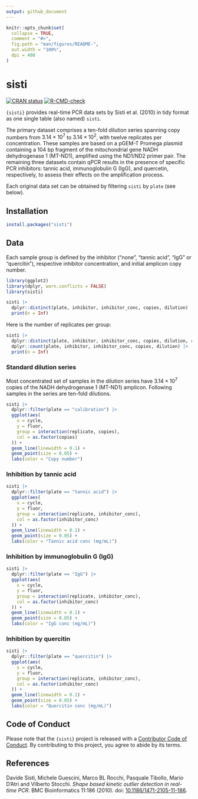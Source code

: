 ```yaml
---
output: github_document
---
```


<!-- README.md is generated from README.Rmd. Please edit that file -->

```r
knitr::opts_chunk$set(
  collapse = TRUE,
  comment = "#>",
  fig.path = "man/figures/README-",
  out.width = "100%",
  dpi = 400
)
```

# sisti

<!-- badges: start -->
[![CRAN status](https://www.r-pkg.org/badges/version/sisti)](https://CRAN.R-project.org/package=sisti)
[![R-CMD-check](https://github.com/ramiromagno/sisti/actions/workflows/R-CMD-check.yaml/badge.svg)](https://github.com/ramiromagno/sisti/actions/workflows/R-CMD-check.yaml)
<!-- badges: end -->

`{sisti}` provides real-time PCR data sets by Sisti et al. (2010) in tidy
format as one single table (also named) `sisti`.

The primary dataset comprises a ten-fold dilution series spanning copy numbers
from $3.14 \times 10^7$ to $3.14 \times 10^2$, with twelve replicates per
concentration. These samples are based on a pGEM-T Promega plasmid containing a
104 bp fragment of the mitochondrial gene NADH dehydrogenase 1 (MT-ND1),
amplified using the ND1/ND2 primer pair. The remaining three datasets contain
qPCR results in the presence of specific PCR inhibitors: tannic acid,
immunoglobulin G (IgG), and quercetin, respectively, to assess their effects on
the amplification process.

Each original data set can be obtained by filtering `sisti` by `plate` (see
below).

## Installation

``` r
install.packages("sisti")
```

## Data

Each sample group is defined by the inhibitor ("none", "tannic acid", "IgG" or
"quercitin"), respective inhibitor concentration, and initial amplicon copy
number.

```r
library(ggplot2)
library(dplyr, warn.conflicts = FALSE)
library(sisti)

sisti |>
  dplyr::distinct(plate, inhibitor, inhibitor_conc, copies, dilution) |>
  print(n = Inf)
```

Here is the number of replicates per group:

```r
sisti |>
  dplyr::distinct(plate, inhibitor, inhibitor_conc, copies, dilution, replicate) |>
  dplyr::count(plate, inhibitor, inhibitor_conc, copies, dilution) |>
  print(n = Inf)
```


### Standard dilution series

Most concentrated set of samples in the dilution series have $3.14 \times 10^7$
copies of the NADH dehydrogenase 1 (MT-ND1) amplicon. Following samples in
the series are ten-fold dilutions.

```r
sisti |>
  dplyr::filter(plate == "calibration") |>
  ggplot(aes(
    x = cycle,
    y = fluor,
    group = interaction(replicate, copies),
    col = as.factor(copies)
  )) +
  geom_line(linewidth = 0.1) +
  geom_point(size = 0.05) +
  labs(color = "Copy number")
```

### Inhibition by tannic acid

```r
sisti |>
  dplyr::filter(plate == "tannic acid") |>
  ggplot(aes(
    x = cycle,
    y = fluor,
    group = interaction(replicate, inhibitor_conc),
    col = as.factor(inhibitor_conc)
  )) +
  geom_line(linewidth = 0.1) +
  geom_point(size = 0.05) +
  labs(color = "Tannic acid conc (mg/mL)")
```

### Inhibition by immunoglobulin G (IgG)

```r
sisti |>
  dplyr::filter(plate == "IgG") |>
  ggplot(aes(
    x = cycle,
    y = fluor,
    group = interaction(replicate, inhibitor_conc),
    col = as.factor(inhibitor_conc)
  )) +
  geom_line(linewidth = 0.1) +
  geom_point(size = 0.05) +
  labs(color = "IgG conc (mg/mL)")
```

### Inhibition by quercitin

```r
sisti |>
  dplyr::filter(plate == "quercitin") |>
  ggplot(aes(
    x = cycle,
    y = fluor,
    group = interaction(replicate, inhibitor_conc),
    col = as.factor(inhibitor_conc)
  )) +
  geom_line(linewidth = 0.1) +
  geom_point(size = 0.05) +
  labs(color = "Quercitin conc (mg/mL)")
```

## Code of Conduct
  
Please note that the `{sisti}` project is released with a [Contributor Code of
Conduct](https://rmagno.eu/sisti/CODE_OF_CONDUCT.html). By contributing to this
project, you agree to abide by its terms.

## References

Davide Sisti, Michele Guescini, Marco BL Rocchi, Pasquale Tibollo, Mario D'Atri
and Vilberto Stocchi. _Shape based kinetic outlier detection in real-time PCR_.
BMC Bioinformatics 11:186 (2010). doi:
[10.1186/1471-2105-11-186](https://doi.org/10.1186/1471-2105-11-186).
